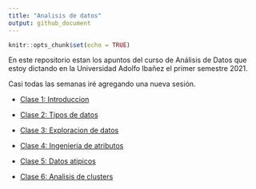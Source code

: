 ```yaml
---
title: "Analisis de datos"
output: github_document
---
```


```r
knitr::opts_chunk$set(echo = TRUE)
```

En este repositorio estan los apuntos del curso de Análisis de Datos que estoy dictando en la Universidad Adolfo Ibañez el primer semestre 2021.

Casi todas las semanas iré agregando una nueva sesión.

- [Clase 1: Introduccion](../master/Clase1_Introduccion)

- [Clase 2: Tipos de datos](../master/Clase2_Tipos_de_datos)

- [Clase 3: Exploracion de datos](../master/Clase3_Exploracion_de_datos)

- [Clase 4: Ingenieria de atributos](../master/Clase4_Ingenieria_de_atributos)

- [Clase 5: Datos atipicos](../master/Clase5_Datos_atipicos)

- [Clase 6: Analisis de clusters](../master/Clase6_Analisis_de_clusters)

